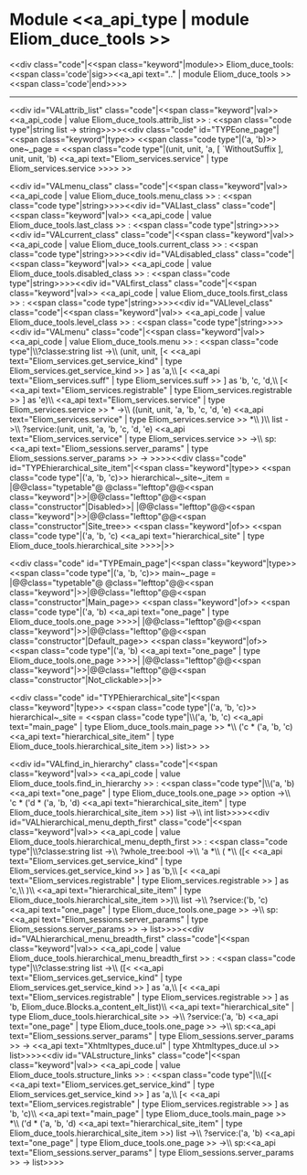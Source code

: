 =Module <<a_api_type | module Eliom_duce_tools >> =
<<div class="code"|<<span class="keyword"|module>> Eliom_duce_tools: <<span class='code'|sig>><<a_api text=".." | module Eliom_duce_tools >><<span class='code'|end>>>>
----
<<div id="VALattrib_list" class="code"|<<span class="keyword"|val>> <<a_api_code | value Eliom_duce_tools.attrib_list >> : <<span class="code type"|string list -> string>>>><<div class="code" id="TYPEone_page"|<<span class="keyword"|type>> <<span class="code type"|('a, 'b)>> one~_page = <<span class="code type"|(unit, unit, 'a, [ `WithoutSuffix ], unit, unit, 'b) <<a_api text="Eliom_services.service" | type Eliom_services.service >>>> >>

<<div id="VALmenu_class" class="code"|<<span class="keyword"|val>> <<a_api_code | value Eliom_duce_tools.menu_class >> : <<span class="code type"|string>>>><<div id="VALlast_class" class="code"|<<span class="keyword"|val>> <<a_api_code | value Eliom_duce_tools.last_class >> : <<span class="code type"|string>>>><<div id="VALcurrent_class" class="code"|<<span class="keyword"|val>> <<a_api_code | value Eliom_duce_tools.current_class >> : <<span class="code type"|string>>>><<div id="VALdisabled_class" class="code"|<<span class="keyword"|val>> <<a_api_code | value Eliom_duce_tools.disabled_class >> : <<span class="code type"|string>>>><<div id="VALfirst_class" class="code"|<<span class="keyword"|val>> <<a_api_code | value Eliom_duce_tools.first_class >> : <<span class="code type"|string>>>><<div id="VALlevel_class" class="code"|<<span class="keyword"|val>> <<a_api_code | value Eliom_duce_tools.level_class >> : <<span class="code type"|string>>>><<div id="VALmenu" class="code"|<<span class="keyword"|val>> <<a_api_code | value Eliom_duce_tools.menu >> : <<span class="code type"|\\{{{   }}}?classe:string list ->\\{{{   }}}  (unit, unit, [< <<a_api text="Eliom_services.get_service_kind" | type Eliom_services.get_service_kind >> ] as 'a,\\{{{   }}}   [< <<a_api text="Eliom_services.suff" | type Eliom_services.suff >> ] as 'b, 'c, 'd,\\{{{   }}}   [< <<a_api text="Eliom_services.registrable" | type Eliom_services.registrable >> ] as 'e)\\{{{   }}}  <<a_api text="Eliom_services.service" | type Eliom_services.service >> * {{Eliom_duce.Blocks.a_content_elt_list}} ->\\{{{   }}}  ((unit, unit, 'a, 'b, 'c, 'd, 'e) <<a_api text="Eliom_services.service" | type Eliom_services.service >> *\\{{{   }}}   {{Eliom_duce.Blocks.a_content_elt_list}})\\{{{   }}}  list ->\\{{{   }}}  ?service:(unit, unit, 'a, 'b, 'c, 'd, 'e) <<a_api text="Eliom_services.service" | type Eliom_services.service >> ->\\{{{   }}}  sp:<<a_api text="Eliom_sessions.server_params" | type Eliom_sessions.server_params >> -> {{ul}}>>>><<div class="code" id="TYPEhierarchical_site_item"|<<span class="keyword"|type>> <<span class="code type"|('a, 'b, 'c)>> hierarchical~_site~_item = 
|@@class="typetable"@ @class="lefttop"@@<<span class="keyword"|{{{|}}}>>|@@class="lefttop"@@<<span class="constructor"|Disabled>>|
|@@class="lefttop"@@<<span class="keyword"|{{{|}}}>>|@@class="lefttop"@@<<span class="constructor"|Site_tree>> <<span class="keyword"|of>> <<span class="code type"|('a, 'b, 'c) <<a_api text="hierarchical_site" | type Eliom_duce_tools.hierarchical_site >>>>|>>

<<div class="code" id="TYPEmain_page"|<<span class="keyword"|type>> <<span class="code type"|('a, 'b, 'c)>> main~_page = 
|@@class="typetable"@ @class="lefttop"@@<<span class="keyword"|{{{|}}}>>|@@class="lefttop"@@<<span class="constructor"|Main_page>> <<span class="keyword"|of>> <<span class="code type"|('a, 'b) <<a_api text="one_page" | type Eliom_duce_tools.one_page >>>>|
|@@class="lefttop"@@<<span class="keyword"|{{{|}}}>>|@@class="lefttop"@@<<span class="constructor"|Default_page>> <<span class="keyword"|of>> <<span class="code type"|('a, 'b) <<a_api text="one_page" | type Eliom_duce_tools.one_page >>>>|
|@@class="lefttop"@@<<span class="keyword"|{{{|}}}>>|@@class="lefttop"@@<<span class="constructor"|Not_clickable>>|>>

<<div class="code" id="TYPEhierarchical_site"|<<span class="keyword"|type>> <<span class="code type"|('a, 'b, 'c)>> hierarchical~_site = <<span class="code type"|\\{{{   }}}('a, 'b, 'c) <<a_api text="main_page" | type Eliom_duce_tools.main_page >> *\\{{{   }}}  ('c * ('a, 'b, 'c) <<a_api text="hierarchical_site_item" | type Eliom_duce_tools.hierarchical_site_item >>) list>> >>

<<div id="VALfind_in_hierarchy" class="code"|<<span class="keyword"|val>> <<a_api_code | value Eliom_duce_tools.find_in_hierarchy >> : <<span class="code type"|\\{{{   }}}('a, 'b) <<a_api text="one_page" | type Eliom_duce_tools.one_page >> option ->\\{{{   }}}  'c * ('d * ('a, 'b, 'd) <<a_api text="hierarchical_site_item" | type Eliom_duce_tools.hierarchical_site_item >>) list ->\\{{{   }}}  int list>>>><<div id="VALhierarchical_menu_depth_first" class="code"|<<span class="keyword"|val>> <<a_api_code | value Eliom_duce_tools.hierarchical_menu_depth_first >> : <<span class="code type"|\\{{{   }}}?classe:string list ->\\{{{   }}}  ?whole_tree:bool ->\\{{{   }}}  'a *\\{{{   }}}  ({{Eliom_duce.Blocks.a_content_elt_list}} *\\{{{   }}}   ([< <<a_api text="Eliom_services.get_service_kind" | type Eliom_services.get_service_kind >> ] as 'b,\\{{{   }}}    [< <<a_api text="Eliom_services.registrable" | type Eliom_services.registrable >> ] as 'c,\\{{{   }}}    {{Eliom_duce.Blocks.a_content_elt_list}})\\{{{   }}}   <<a_api text="hierarchical_site_item" | type Eliom_duce_tools.hierarchical_site_item >>)\\{{{   }}}  list ->\\{{{   }}}  ?service:('b, 'c) <<a_api text="one_page" | type Eliom_duce_tools.one_page >> ->\\{{{   }}}  sp:<<a_api text="Eliom_sessions.server_params" | type Eliom_sessions.server_params >> -> {{ul}} list>>>><<div id="VALhierarchical_menu_breadth_first" class="code"|<<span class="keyword"|val>> <<a_api_code | value Eliom_duce_tools.hierarchical_menu_breadth_first >> : <<span class="code type"|\\{{{   }}}?classe:string list ->\\{{{   }}}  ([< <<a_api text="Eliom_services.get_service_kind" | type Eliom_services.get_service_kind >> ] as 'a,\\{{{   }}}   [< <<a_api text="Eliom_services.registrable" | type Eliom_services.registrable >> ] as 'b, Eliom_duce.Blocks.a_content_elt_list)\\{{{   }}}  <<a_api text="hierarchical_site" | type Eliom_duce_tools.hierarchical_site >> ->\\{{{   }}}  ?service:('a, 'b) <<a_api text="one_page" | type Eliom_duce_tools.one_page >> ->\\{{{   }}}  sp:<<a_api text="Eliom_sessions.server_params" | type Eliom_sessions.server_params >> -> <<a_api text="Xhtmltypes_duce.ul" | type Xhtmltypes_duce.ul >> list>>>><<div id="VALstructure_links" class="code"|<<span class="keyword"|val>> <<a_api_code | value Eliom_duce_tools.structure_links >> : <<span class="code type"|\\{{{   }}}([< <<a_api text="Eliom_services.get_service_kind" | type Eliom_services.get_service_kind >> ] as 'a,\\{{{   }}}   [< <<a_api text="Eliom_services.registrable" | type Eliom_services.registrable >> ] as 'b, 'c)\\{{{   }}}  <<a_api text="main_page" | type Eliom_duce_tools.main_page >> *\\{{{   }}}  ('d * ('a, 'b, 'd) <<a_api text="hierarchical_site_item" | type Eliom_duce_tools.hierarchical_site_item >>) list ->\\{{{   }}}  ?service:('a, 'b) <<a_api text="one_page" | type Eliom_duce_tools.one_page >> ->\\{{{   }}}  sp:<<a_api text="Eliom_sessions.server_params" | type Eliom_sessions.server_params >> -> {{link}} list>>>>